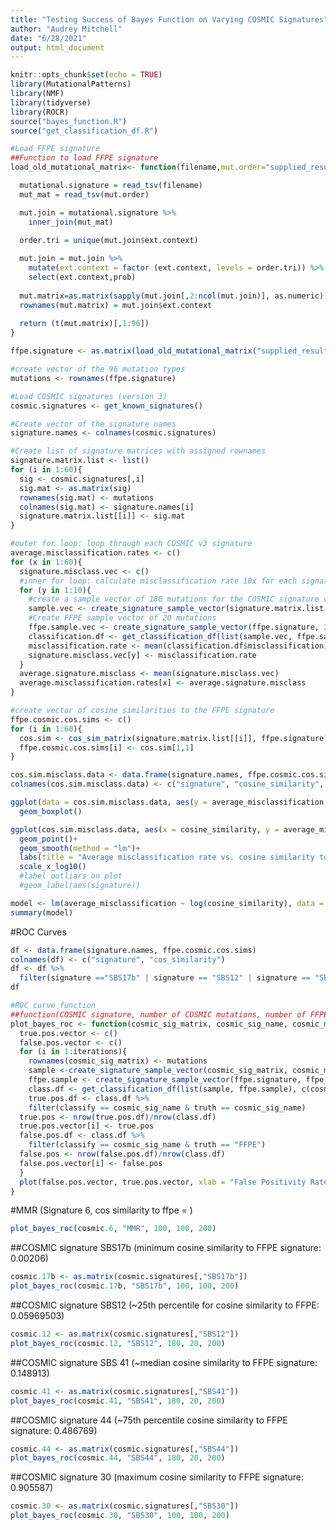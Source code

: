 ```yaml
---
title: "Testing Success of Bayes Function on Varying COSMIC Signatures"
author: "Audrey Mitchell"
date: "6/28/2021"
output: html_document
---
```


```r
knitr::opts_chunk$set(echo = TRUE)
library(MutationalPatterns)
library(NMF)
library(tidyverse)
library(ROCR)
source("bayes_function.R")
source("get_classification_df.R")
```

```r
#Load FFPE signature
##Function to load FFPE signature
load_old_mutational_matrix<- function(filename,mut.order="supplied_results/mut_sig.order.txt") {

  mutational.signature = read_tsv(filename)
  mut_mat = read_tsv(mut.order)

  mut.join = mutational.signature %>%
    inner_join(mut_mat)
  
  order.tri = unique(mut.join$ext.context)

  mut.join = mut.join %>%
    mutate(ext.context = factor (ext.context, levels = order.tri)) %>%
    select(ext.context,prob)
  
  mut.matrix=as.matrix(sapply(mut.join[,2:ncol(mut.join)], as.numeric))  
  rownames(mut.matrix) = mut.join$ext.context
 
  return (t(mut.matrix)[,1:96])
}

ffpe.signature <- as.matrix(load_old_mutational_matrix("supplied_results/ffpe.signature.txt"))
```

```r
#create vector of the 96 mutation types
mutations <- rownames(ffpe.signature) 
```

```r
#Load COSMIC signatures (version 3)
cosmic.signatures <- get_known_signatures()
```

```r
#Create vector of the signature names
signature.names <- colnames(cosmic.signatures)
```

```r
#Create list of signature matrices with assigned rownames
signature.matrix.list <- list()
for (i in 1:60){
  sig <- cosmic.signatures[,i]
  sig.mat <- as.matrix(sig)
  rownames(sig.mat) <- mutations
  colnames(sig.mat) <- signature.names[i]
  signature.matrix.list[[i]] <- sig.mat
}
```

```r
#outer for loop: loop through each COSMIC v3 signature
average.misclassification.rates <- c()
for (x in 1:60){
  signature.misclass.vec <- c()
  #inner for loop: calculate misclassification rate 10x for each signature
  for (y in 1:10){
    #create a sample vector of 180 mutations for the COSMIC signature corresponding to number x
    sample.vec <- create_signature_sample_vector(signature.matrix.list[[x]],180)
    #Create FFPE sample vector of 20 mutations
    ffpe.sample.vec <- create_signature_sample_vector(ffpe.signature, 20)
    classification.df <- get_classification_df(list(sample.vec, ffpe.sample.vec), c(signature.names[x],"FFPE"), list(signature.matrix.list[[x]], ffpe.signature))
    misclassification.rate <- mean(classification.df$misclassification)
    signature.misclass.vec[y] <- misclassification.rate
  }
  average.signature.misclass <- mean(signature.misclass.vec)
  average.misclassification.rates[x] <- average.signature.misclass
}
```

```r
#create vector of cosine similarities to the FFPE signature
ffpe.cosmic.cos.sims <- c()
for (i in 1:60){
  cos.sim <- cos_sim_matrix(signature.matrix.list[[i]], ffpe.signature)
  ffpe.cosmic.cos.sims[i] <- cos.sim[1,1]
}
```

```r
cos.sim.misclass.data <- data.frame(signature.names, ffpe.cosmic.cos.sims, average.misclassification.rates)
colnames(cos.sim.misclass.data) <- c("signature", "cosine_similarity", "average_misclassification")
```

```r
ggplot(data = cos.sim.misclass.data, aes(y = average_misclassification, x = signature))+
  geom_boxplot()
```


```r
ggplot(cos.sim.misclass.data, aes(x = cosine_similarity, y = average_misclassification))+
  geom_point()+
  geom_smooth(method = "lm")+
  labs(title = "Average misclassification rate vs. cosine similarity to FFPE", x = "Cosine similarity of COSMIC signature to FFPE signature", y = "Average misclassification rate (10 iterations)")+
  scale_x_log10()
  #label outliars on plot
  #geom_label(aes(signature))
```

```r
model <- lm(average_misclassification ~ log(cosine_similarity), data = cos.sim.misclass.data)
summary(model)
```

#ROC Curves

```r
df <- data.frame(signature.names, ffpe.cosmic.cos.sims)
colnames(df) <- c("signature", "cos_similarity") 
df <- df %>%
  filter(signature =="SBS17b" | signature == "SBS12" | signature == "SBS41" | signature == "SBS44" | signature == "SBS30")
df
```

```r
#ROC curve function
##function(COSMIC signature, number of COSMIC mutations, number of FFPE mutations, number of iterations)
plot_bayes_roc <- function(cosmic_sig_matrix, cosmic_sig_name, cosmic_mutation_count, ffpe_mutation_count, iterations){
  true.pos.vector <- c()
  false.pos.vector <- c()
  for (i in 1:iterations){
    rownames(cosmic_sig_matrix) <- mutations
    sample <-create_signature_sample_vector(cosmic_sig_matrix, cosmic_mutation_count)
    ffpe.sample <- create_signature_sample_vector(ffpe.signature, ffpe_mutation_count)
    class.df <- get_classification_df(list(sample, ffpe.sample), c(cosmic_sig_name, "FFPE"), list(cosmic_sig_matrix, ffpe.signature))
    true.pos.df <- class.df %>%
    filter(classify == cosmic_sig_name & truth == cosmic_sig_name)
  true.pos <- nrow(true.pos.df)/nrow(class.df)
  true.pos.vector[i] <- true.pos
  false.pos.df <- class.df %>%
    filter(classify == cosmic_sig_name & truth == "FFPE")
  false.pos <- nrow(false.pos.df)/nrow(class.df)
  false.pos.vector[i] <- false.pos
  }
  plot(false.pos.vector, true.pos.vector, xlab = "False Positivity Rate", ylab = "True Positivity Rate")
}

```
#MMR (Signature 6, cos similarity to ffpe = )
```r
plot_bayes_roc(cosmic.6, "MMR", 100, 100, 200)
```

##COSMIC signature SBS17b (minimum cosine similarity to FFPE signature: 0.00206)

```r
cosmic.17b <- as.matrix(cosmic.signatures[,"SBS17b"])
plot_bayes_roc(cosmic.17b, "SBS17b", 100, 100, 200)
```


##COSMIC signature SBS12 (~25th percentile for cosine similarity to FFPE: 0.05969503)

```r
cosmic.12 <- as.matrix(cosmic.signatures[,"SBS12"])
plot_bayes_roc(cosmic.12, "SBS12", 180, 20, 200)
```

##COSMIC signature SBS 41 (~median cosine similarity to FFPE signature: 0.148913)

```r
cosmic.41 <- as.matrix(cosmic.signatures[,"SBS41"])
plot_bayes_roc(cosmic.41, "SBS41", 180, 20, 200)
```

##COSMIC signature 44 (~75th percentile cosine similarity to FFPE signature: 0.486769)

```r
cosmic.44 <- as.matrix(cosmic.signatures[,"SBS44"])
plot_bayes_roc(cosmic.44, "SBS44", 180, 20, 200)
```

##COSMIC signature 30 (maximum cosine similarity to FFPE signature: 0.905587)

```r
cosmic.30 <- as.matrix(cosmic.signatures[,"SBS30"])
plot_bayes_roc(cosmic.30, "SBS30", 100, 100, 200)
```
